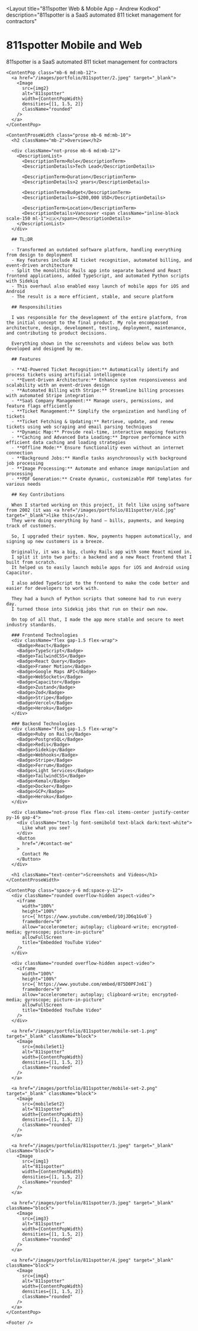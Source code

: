 
<Layout
  title="811spotter Web & Mobile App – Andrew Kodkod"
  description="811spotter is a SaaS automated 811 ticket management for contractors"
>
  <div className="pb-[10vh]">
    <ContentProseWidth class="mt-8 mb-3 md:mt-16 md:mb-6 md:text-center text-balance">
      <h1 className="text-3xl md:text-5xl font-black tracking-tighter">811spotter Mobile and Web</h1>
      <p className="mt-1 md:mt-2 md:text-lg text-zinc-700">811spotter is a SaaS automated 811 ticket management for contractors</p>
    </ContentProseWidth>

    <ContentPop class="mb-6 md:mb-12">
      <a href="/images/portfolio/811spotter/2.jpeg" target="_blank">
        <Image
          src={img2}
          alt="811spotter"
          width={ContentPopWidth}
          densities={[1, 1.5, 2]}
          className="rounded"
        />
      </a>
    </ContentPop>

    <ContentProseWidth class="prose mb-6 md:mb-10">
      <h2 className="mb-2">Overview</h2>

      <div className="not-prose mb-6 md:mb-12">
        <DescriptionList>
          <DescriptionTerm>Role</DescriptionTerm>
          <DescriptionDetails>Tech Lead</DescriptionDetails>

          <DescriptionTerm>Duration</DescriptionTerm>
          <DescriptionDetails>2 years</DescriptionDetails>

          <DescriptionTerm>Budget</DescriptionTerm>
          <DescriptionDetails>~$200,000 USD</DescriptionDetails>

          <DescriptionTerm>Location</DescriptionTerm>
          <DescriptionDetails>Vancouver <span className="inline-block scale-150 ml-1">🇨🇦</span></DescriptionDetails>
        </DescriptionList>
      </div>

      ## TL;DR

      - Transformed an outdated software platform, handling everything from design to deployment
      - Key features include AI ticket recognition, automated billing, and event-driven architecture
      - Split the monolithic Rails app into separate backend and React frontend applications, added TypeScript, and automated Python scripts with Sidekiq
      - This overhaul also enabled easy launch of mobile apps for iOS and Android
      - The result is a more efficient, stable, and secure platform

      ## Responsibilities

      I was responsible for the development of the entire platform, from the initial concept to the final product. My role encompassed architecture, design, development, testing, deployment, maintenance, and contributing to product decisions.

      Everything shown in the screenshots and videos below was both developed and designed by me.

      ## Features

      - **AI-Powered Ticket Recognition:** Automatically identify and process tickets using artificial intelligence
      - **Event-Driven Architecture:** Enhance system responsiveness and scalability with an event-driven design
      - **Automated Billing with Stripe:** Streamline billing processes with automated Stripe integration
      - **SaaS Company Management:** Manage users, permissions, and feature flags efficiently
      - **Ticket Management:** Simplify the organization and handling of tickets
      - **Ticket Fetching & Updating:** Retrieve, update, and renew tickets using web scraping and email parsing techniques
      - **Dynamic Map:** Provide real-time, interactive mapping features
      - **Caching and Advanced Data Loading:** Improve performance with efficient data caching and loading strategies
      - **Offline Mode:** Ensure functionality even without an internet connection
      - **Background Jobs:** Handle tasks asynchronously with background job processing
      - **Image Processing:** Automate and enhance image manipulation and processing
      - **PDF Generation:** Create dynamic, customizable PDF templates for various needs

      ## Key Contributions

      When I started working on this project, it felt like using software from 2002 (it was <a href="/images/portfolio/811spotter/old.jpg" target="_blank">like this</a>).
      They were doing everything by hand — bills, payments, and keeping track of customers.

      So, I upgraded their system. Now, payments happen automatically, and signing up new customers is a breeze.

      Originally, it was a big, clunky Rails app with some React mixed in.
      I split it into two parts: a backend and a new React frontend that I built from scratch.
      It helped us to easily launch mobile apps for iOS and Android using Capacitor.

      I also added TypeScript to the frontend to make the code better and easier for developers to work with.

      They had a bunch of Python scripts that someone had to run every day.
      I turned those into Sidekiq jobs that run on their own now.

      On top of all that, I made the app more stable and secure to meet industry standards.

      ### Frontend Technologies
      <div className="flex gap-1.5 flex-wrap">
        <Badge>React</Badge>
        <Badge>TypeScript</Badge>
        <Badge>TailwindCSS</Badge>
        <Badge>React Query</Badge>
        <Badge>Framer Motion</Badge>
        <Badge>Google Maps API</Badge>
        <Badge>WebSockets</Badge>
        <Badge>Capacitor</Badge>
        <Badge>Zustand</Badge>
        <Badge>Zod</Badge>
        <Badge>Stripe</Badge>
        <Badge>Vercel</Badge>
        <Badge>Heroku</Badge>
      </div>

      ### Backend Technologies
      <div className="flex gap-1.5 flex-wrap">
        <Badge>Ruby on Rails</Badge>
        <Badge>PostgreSQL</Badge>
        <Badge>Redis</Badge>
        <Badge>Sidekiq</Badge>
        <Badge>Webhooks</Badge>
        <Badge>Stripe</Badge>
        <Badge>Ferrum</Badge>
        <Badge>Light Services</Badge>
        <Badge>TailwindCSS</Badge>
        <Badge>Kemal</Badge>
        <Badge>Docker</Badge>
        <Badge>GCP</Badge>
        <Badge>Heroku</Badge>
      </div>

      <div className="not-prose flex flex-col items-center justify-center py-16 gap-4">
        <div className="text-lg font-semibold text-black dark:text-white">
          Like what you see?
        </div>
        <Button
          href="/#contact-me"
        >
          Contact Me
        </Button>
      </div>

      <h1 className="text-center">Screenshots and Videos</h1>
    </ContentProseWidth>

    <ContentPop class="space-y-6 md:space-y-12">
      <div className="rounded overflow-hidden aspect-video">
        <iframe
          width="100%"
          height="100%"
          src={`https://www.youtube.com/embed/10jJD6q1Gv0`}
          frameBorder="0"
          allow="accelerometer; autoplay; clipboard-write; encrypted-media; gyroscope; picture-in-picture"
          allowFullScreen
          title="Embedded YouTube Video"
        />
      </div>

      <div className="rounded overflow-hidden aspect-video">
        <iframe
          width="100%"
          height="100%"
          src={`https://www.youtube.com/embed/075D0PFJn6I`}
          frameBorder="0"
          allow="accelerometer; autoplay; clipboard-write; encrypted-media; gyroscope; picture-in-picture"
          allowFullScreen
          title="Embedded YouTube Video"
        />
      </div>

      <a href="/images/portfolio/811spotter/mobile-set-1.png" target="_blank" className="block">
        <Image
          src={mobileSet1}
          alt="811spotter"
          width={ContentPopWidth}
          densities={[1, 1.5, 2]}
          className="rounded"
        />
      </a>

      <a href="/images/portfolio/811spotter/mobile-set-2.png" target="_blank" className="block">
        <Image
          src={mobileSet2}
          alt="811spotter"
          width={ContentPopWidth}
          densities={[1, 1.5, 2]}
          className="rounded"
        />
      </a>

      <a href="/images/portfolio/811spotter/1.jpeg" target="_blank" className="block">
        <Image
          src={img1}
          alt="811spotter"
          width={ContentPopWidth}
          densities={[1, 1.5, 2]}
          className="rounded"
        />
      </a>

      <a href="/images/portfolio/811spotter/3.jpeg" target="_blank" className="block">
        <Image
          src={img3}
          alt="811spotter"
          width={ContentPopWidth}
          densities={[1, 1.5, 2]}
          className="rounded"
        />
      </a>

      <a href="/images/portfolio/811spotter/4.jpeg" target="_blank" className="block">
        <Image
          src={img4}
          alt="811spotter"
          width={ContentPopWidth}
          densities={[1, 1.5, 2]}
          className="rounded"
        />
      </a>
    </ContentPop>

    <Footer />
  </div>
</Layout>
